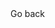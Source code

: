 
<WeekLayout h1_title='Estudio de Caso: Evaluador de Expresiones' main_id='#logic-parser' n_week={2}>
  <Dialog title='Problema Propuesto'>
    Modifique el programa del estudio de caso discutido para crear un nuevo programa que acepte como entrada una expresión infija con paréntesis y devuelva una cadena que represente una expresión postfija equivalente. Las expresiones Posfija son aquellas en las que cada operador sigue sus dos operandos, como 1 2 + en lugar de 1 + 2. Las expresiones Postfija son elegantes porque no necesitan paréntesis. Por ejemplo, la expresión infija dada: 

    `(9 + (8 * 7 - (6/5 ^ 4) * 3) * 2)`

es equivalente a la siguiente expresión postfija: 

    `9 8 7 * 6 5 4 ^ / 3 * - 2 * + `

Su algoritmo debe leer la expresión token por token, utilizando una pila para almacenar operadores. (Ya no necesita la pila de valores del estudio de caso original). En su lugar, cada vez que encuentre un número, agréguelo a una cadena que esté creando. Cada vez que encuentre un paréntesis derecho, abra la pila para obtener un operador y agréguelo a la cadena que está creando. Deje el resto del código en su lugar para preservar la verificación de errores. Devuelva la cadena "expresión ilegal" si se encuentra un error. 
  </Dialog>

  <Link back>Go back</Link>

</WeekLayout>

